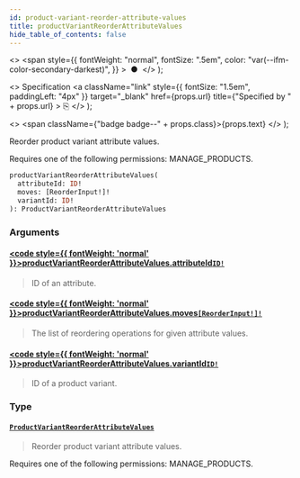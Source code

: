 ```yaml
---
id: product-variant-reorder-attribute-values
title: productVariantReorderAttributeValues
hide_table_of_contents: false
---
```


  <>
    <span
      style={{
        fontWeight: "normal",
        fontSize: ".5em",
        color: "var(--ifm-color-secondary-darkest)",
      }}
    >
      &nbsp;●&nbsp;
    </span>
  </>
);

  <>
    Specification
    <a
      className="link"
      style={{ fontSize: "1.5em", paddingLeft: "4px" }}
      target="\_blank"
      href={props.url}
      title={"Specified by " + props.url}
    >
      ⎘
    </a>
  </>
);

  <>
    <span className={"badge badge--" + props.class}>{props.text}</span>
  </>
);

Reorder product variant attribute values.

Requires one of the following permissions: MANAGE_PRODUCTS.

```graphql
productVariantReorderAttributeValues(
  attributeId: ID!
  moves: [ReorderInput!]!
  variantId: ID!
): ProductVariantReorderAttributeValues
```

### Arguments

#### [<code style={{ fontWeight: 'normal' }}>productVariantReorderAttributeValues.<b>attributeId</b></code>](#)<Bullet />[`ID!`](../../../api-reference/miscellaneous/scalars/id) <Badge class="secondary" text="non-null"/> <Badge class="secondary" text="scalar"/> <Badge class="secondary" text="miscellaneous"/>

> ID of an attribute.

#### [<code style={{ fontWeight: 'normal' }}>productVariantReorderAttributeValues.<b>moves</b></code>](#)<Bullet />[`[ReorderInput!]!`](../../../api-reference/miscellaneous/inputs/reorder-input) <Badge class="secondary" text="non-null"/> <Badge class="secondary" text="input"/> <Badge class="secondary" text="miscellaneous"/>

> The list of reordering operations for given attribute values.

#### [<code style={{ fontWeight: 'normal' }}>productVariantReorderAttributeValues.<b>variantId</b></code>](#)<Bullet />[`ID!`](../../../api-reference/miscellaneous/scalars/id) <Badge class="secondary" text="non-null"/> <Badge class="secondary" text="scalar"/> <Badge class="secondary" text="miscellaneous"/>

> ID of a product variant.

### Type

#### [`ProductVariantReorderAttributeValues`](../../../api-reference/products/objects/product-variant-reorder-attribute-values) <Badge class="secondary" text="object"/> <Badge class="secondary" text="products"/>

> Reorder product variant attribute values.

Requires one of the following permissions: MANAGE_PRODUCTS.

>
